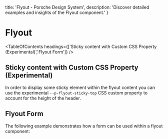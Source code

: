 
  title: 'Flyout - Porsche Design System',
  description: 'Discover detailed examples and insights of the Flyout component.'
}

# Flyout <ComponentStatus tagName="p-flyout"></ComponentStatus>

<TableOfContents headings={['Sticky content with Custom CSS Property (Experimental)','Flyout Form']} />

## Sticky content with Custom CSS Property (Experimental)

In order to display some sticky element within the flyout content you can use the experimental `--p-flyout-sticky-top`
CSS custom property to account for the height of the header.

<ComponentStory story={flyoutStoryStickyTop} />

[//]: # (## TODO: add example, currently left out because of complex sytling)
[//]: # (## Flyout with Porsche Grid)

[//]: # ()
[//]: # (The `p-flyout` component makes decent changes to the Porsche Grid to give support if used as slotted content. The)

[//]: # (following example shows the visualization of the Porsche Grid when used inside the flyout component:)

[//]: # ()
[//]: # (<ComponentStory story={flyoutStoryGrid} />)

## Flyout Form

The following example demonstrates how a form can be used within a flyout component:

<ComponentExample codeSample={flyoutExampleForm} />


